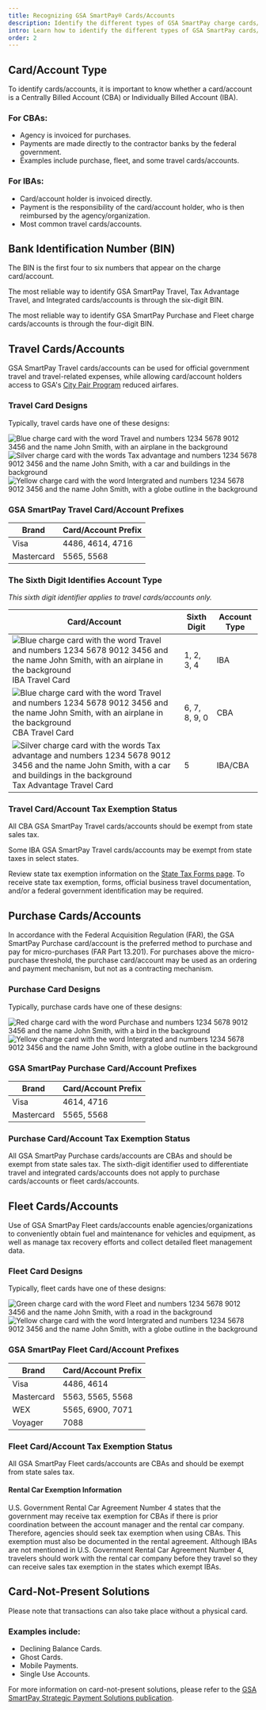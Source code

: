 ```yaml
---
title: Recognizing GSA SmartPay® Cards/Accounts
description: Identify the different types of GSA SmartPay charge cards/accounts, such as GSA SmartPay Purchase, Fleet, GSA SmartPay Travel, Tax Advantage Travel and Integrated.
intro: Learn how to identify the different types of GSA SmartPay cards/accounts.
order: 2
---
```



## Card/Account Type 
To identify cards/accounts, it is important to know whether a card/account is a Centrally Billed Account (CBA) or Individually Billed Account (IBA).

### For CBAs: 
- Agency is invoiced for purchases.
- Payments are made directly to the contractor banks by the federal government.
- Examples include purchase, fleet, and some travel cards/accounts.

### For IBAs:
- Card/account holder is invoiced directly.
- Payment is the responsibility of the card/account holder, who is then reimbursed by the agency/organization.
- Most common travel cards/accounts.

##  Bank Identification Number (BIN)
The BIN is the first four to six numbers that appear on the charge card/account.

The most reliable way to identify GSA SmartPay Travel, Tax Advantage Travel, and Integrated cards/accounts is through the six-digit BIN.

The most reliable way to identify GSA SmartPay Purchase and Fleet charge cards/accounts is through the four-digit BIN. 

##  Travel Cards/Accounts
GSA SmartPay Travel cards/accounts can be used for official government travel and travel-related expenses, while allowing card/account holders access to GSA's [City Pair Program](https://www.gsa.gov/plan-book/transportation-airfare-pov-etc/airfare-rates-city-pair-program) reduced airfares. 

### Travel Card Designs
Typically, travel cards have one of these designs:

![Blue charge card with the word Travel and numbers 1234 5678 9012 3456 and the name John Smith, with an airplane in the background](/images/blue-card.png)
![Silver charge card with the words Tax advantage and numbers 1234 5678 9012 3456 and the name John Smith, with a car and buildings in the background](/images/silver-card.png)
![Yellow charge card with the word Intergrated and numbers 1234 5678 9012 3456 and the name John Smith, with a globe outline in the background](/images/yellow-card.png)

### GSA SmartPay Travel Card/Account Prefixes
| Brand      | Card/Account Prefix      |
| ---------- | ---------------- |
| Visa       | 4486, 4614, 4716 |
| Mastercard | 5565, 5568       |


### The Sixth Digit Identifies Account Type
_This sixth digit identifier applies to travel cards/accounts only._

| Card/Account | Sixth Digit | Account Type |
| -----| ----------- | ------------ |
|![Blue charge card with the word Travel and numbers 1234 5678 9012 3456 and the name John Smith, with an airplane in the background](/images/blue-card.png) <br />IBA Travel Card | 1, 2, 3, 4 | IBA |
|![Blue charge card with the word Travel and numbers 1234 5678 9012 3456 and the name John Smith, with an airplane in the background](/images/blue-card.png) <br />CBA Travel Card | 6, 7, 8, 9, 0 | CBA |
|![Silver charge card with the words Tax advantage and numbers 1234 5678 9012 3456 and the name John Smith, with a car and buildings in the background](/images/silver-card.png) <br />Tax Advantage Travel Card  | 5 | IBA/CBA |

### Travel Card/Account Tax Exemption Status
All CBA GSA SmartPay Travel cards/accounts should be exempt from state sales tax.

Some IBA GSA SmartPay Travel cards/accounts may be exempt from state taxes in select states. 

Review state tax exemption information on the [State Tax Forms page](https://smartpay.gsa.gov/smarttax/state-tax-forms/). To receive state tax exemption, forms, official business travel documentation, and/or a federal government identification may be required.

## Purchase Cards/Accounts
In accordance with the Federal Acquisition Regulation (FAR), the GSA SmartPay Purchase card/account is the preferred method to purchase and pay for micro-purchases (FAR Part 13.201). For purchases above the micro-purchase threshold, the purchase card/account may be used as an ordering and payment mechanism, but not as a contracting mechanism. 

### Purchase Card Designs
Typically, purchase cards have one of these designs:

![Red charge card with the word Purchase and numbers 1234 5678 9012 3456 and the name John Smith, with a bird in the background](/images/red-card.png)
![Yellow charge card with the word Intergrated and numbers 1234 5678 9012 3456 and the name John Smith, with a globe outline in the background](/images/yellow-card.png)

### GSA SmartPay Purchase Card/Account Prefixes
| Brand      | Card/Account Prefix      |
| ---------- | ---------------- |
| Visa       | 4614, 4716       |
| Mastercard | 5565, 5568       |


### Purchase Card/Account Tax Exemption Status
All GSA SmartPay Purchase cards/accounts are CBAs and should be exempt from state sales tax. The sixth-digit identifier used to differentiate travel and integrated cards/accounts does not apply to purchase cards/accounts or fleet cards/accounts.  

## Fleet Cards/Accounts
Use of GSA SmartPay Fleet cards/accounts enable agencies/organizations to conveniently obtain fuel and maintenance for vehicles and equipment, as well as manage tax recovery efforts and collect detailed fleet management data.

### Fleet Card Designs
Typically, fleet cards have one of these designs:

![Green charge card with the word Fleet and numbers 1234 5678 9012 3456 and the name John Smith, with a road in the background](/images/green-card.png)
![Yellow charge card with the word Intergrated and numbers 1234 5678 9012 3456 and the name John Smith, with a globe outline in the background](/images/yellow-card.png)

### GSA SmartPay Fleet Card/Account Prefixes
| Brand      | Card/Account Prefix      |
| ---------- | ---------------- |
| Visa       | 4486, 4614       |
| Mastercard | 5563, 5565, 5568 |
| WEX        | 5565, 6900, 7071 |
| Voyager    | 7088             |


### Fleet Card/Account Tax Exemption Status
All GSA SmartPay Fleet cards/accounts are CBAs and should be exempt from state sales tax.

#### Rental Car Exemption Information
U.S. Government Rental Car Agreement Number 4 states that the government may receive tax exemption for CBAs if there is prior coordination between the account manager and the rental car company. Therefore, agencies should seek tax exemption when using CBAs. This exemption must also be documented in the rental agreement. Although IBAs are not mentioned in U.S. Government Rental Car Agreement Number 4, travelers should work with the rental car company before they travel so they can receive sales tax exemption in the states which exempt IBAs.

## Card-Not-Present Solutions
Please note that transactions can also take place without a physical card.

### Examples include:
- Declining Balance Cards.
- Ghost Cards.
- Mobile Payments.
- Single Use Accounts.

For more information on card-not-present solutions, please refer to the [GSA SmartPay Strategic Payment Solutions publication](https://smartpay.gsa.gov/files/publications/publications-smartpay-strategic-payment-solution.pdf). 

